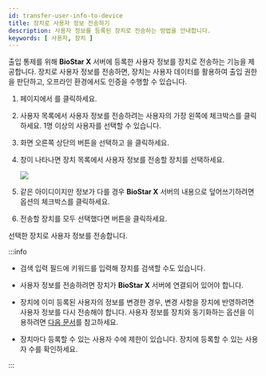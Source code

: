 ```yaml
---
id: transfer-user-info-to-device
title: 장치로 사용자 정보 전송하기
description: 사용자 정보를 등록된 장치로 전송하는 방법을 안내합니다.
keywords: [ 사용자, 장치 ]
---
```


출입 통제를 위해 **BioStar X** 서버에 등록한 사용자 정보를 장치로 전송하는 기능을 제공합니다. 장치로 사용자 정보를 전송하면, 장치는 사용자 데이터를 활용하여 출입 권한을 판단하고, 오프라인 환경에서도 인증을 수행할 수 있습니다.

1. <Cmd sid='shell.header.launcher' /> 페이지에서 <Cmd sid='shell.header.user' />를 클릭하세요.

1. 사용자 목록에서 사용자 정보를 전송하려는 사용자의 가장 왼쪽에 체크박스를 클릭하세요. 1명 이상의 사용자를 선택할 수 있습니다.

1. 화면 오른쪽 상단의 <IcMoreW/> 버튼을 선택하고 <Cmd sid='team.menu.transferToDevice' />을 클릭하세요.

1. <Cmd sid='team.menu.transferToDevice' /> 창이 나타나면 장치 목록에서 사용자 정보를 전송할 장치를 선택하세요.

    <Image src='/img/biostarx-user-transfer-to-devices.png' />

1. 같은 아이디이지만 정보가 다를 경우 **BioStar X** 서버의 내용으로 덮어쓰기하려면 <Cmd sid='user.overwriteWhenTransfer' product='2' /> 옵션의 체크박스를 클릭하세요.

1. 전송할 장치를 모두 선택했다면 <Cmd sid='common.button.ok' /> 버튼을 클릭하세요.

선택한 장치로 사용자 정보를 전송합니다.

:::info

* 검색 입력 필드에 키워드를 입력해 장치를 검색할 수도 있습니다.

* 사용자 정보를 전송하려면 장치가 **BioStar X** 서버에 연결되어 있어야 합니다.

* 장치에 이미 등록된 사용자의 정보를 변경한 경우, 변경 사항을 장치에 반영하려면 사용자 정보를 다시 전송해야 합니다. 사용자 정보를 장치와 동기화하는 <Cmd sid='setting.server.automaticUserSync' product='2' /> 옵션을 이용하려면 [다음 문서](settings-server-server#user-and-device-management)를 참고하세요.

* 장치마다 등록할 수 있는 사용자 수에 제한이 있습니다. 장치에 등록할 수 있는 사용자 수를 확인하세요.

:::